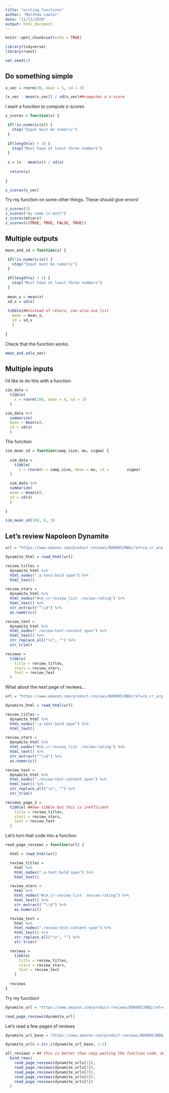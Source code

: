 ```yaml
---
title: "writing_functions"
author: "Matthew Lawlor"
date: "11/13/2020"
output: html_document
---
```


```r
knitr::opts_chunk$set(echo = TRUE)

library(tidyverse)
library(rvest)
```

```r
set.seed(1)
```

## Do something simple

```r
x_vec = rnorm(30, mean = 5, sd = 3)

(x_vec - mean(x_vec)) / sd(x_vec)##computes a z-score
```

I want a function to compute z-scores

```r
z_scores = function(x) {

 if(!is.numeric(x)) {
   stop("Input must be numeric")
 }
   
 if(length(x) < 3) {
   stop("Must have at least three numbers")
 }
  
 z = (x - mean(x)) / sd(x)
  
  return(z)
  
}

z_scores(x_vec)
```

Try my function on some other things. These should give errors!

```r
z_scores(3)
z_scores("my name is matt")
z_scores(mtcars)
z_scores(c(TRUE, TRUE, FALSE, TRUE))
```

## Multiple outputs

```r
mean_and_sd = function(x) {

 if(!is.numeric(x)) {
   stop("Input must be numeric")
 }
   
 if(length(x) < 3) {
   stop("Must have at least three numbers")
 }
  
 mean_x = mean(x)
 sd_x = sd(x)
  
 tibble(##instead of return, can also use list
   mean = mean_x,
   sd = sd_x
   )
  
}
```

Check that the function works.

```r
mean_and_sd(x_vec)
```

## Multiple inputs

I'd like to do this with a function
```r
sim_data = 
  tibble(
    x = rnorm(100, mean = 4, sd = 3)
  )

sim_data %>% 
  summarize(
  mean = mean(x),
  sd = sd(x)
  )
```

The function
```r
sim_mean_sd = function(samp_size, mu, sigma) {
  
  sim_data = 
    tibble(
      x = rnorm(n = samp_size, mean = mu, sd =        sigma)
  )

  sim_data %>% 
  summarize(
  mean = mean(x),
  sd = sd(x)
  )
  
}

sim_mean_sd(100, 6, 3)
```

## Let's review Napoleon Dynamite

```r

url = "https://www.amazon.com/product-reviews/B00005JNBQ/ref=cm_cr_arp_d_viewopt_rvwer?ie=UTF8&reviewerType=avp_only_reviews&sortBy=recent&pageNumber=1"

dynamite_html = read_html(url)

review_titles = 
  dynamite_html %>%
  html_nodes(".a-text-bold span") %>%
  html_text()

review_stars = 
  dynamite_html %>%
  html_nodes("#cm_cr-review_list .review-rating") %>%
  html_text() %>%
  str_extract("^\\d") %>%
  as.numeric()

review_text = 
  dynamite_html %>%
  html_nodes(".review-text-content span") %>%
  html_text() %>% 
  str_replace_all("\n", "") %>% 
  str_trim()

reviews = 
  tibble(
    title = review_titles,
    stars = review_stars,
    text = review_text
  )

```

What about the next page of reviews...

```r
url = "https://www.amazon.com/product-reviews/B00005JNBQ/ref=cm_cr_arp_d_viewopt_rvwer?ie=UTF8&reviewerType=avp_only_reviews&sortBy=recent&pageNumber=2" ##have changed page 1 to 2

dynamite_html = read_html(url)

review_titles = 
  dynamite_html %>%
  html_nodes(".a-text-bold span") %>%
  html_text()

review_stars = 
  dynamite_html %>%
  html_nodes("#cm_cr-review_list .review-rating") %>%
  html_text() %>%
  str_extract("^\\d") %>%
  as.numeric()

review_text = 
  dynamite_html %>%
  html_nodes(".review-text-content span") %>%
  html_text() %>% 
  str_replace_all("\n", "") %>% 
  str_trim()

reviews_page_2 = 
  tibble( ##new tibble but this is inefficient
    title = review_titles,
    stars = review_stars,
    text = review_text
  )
```

Let's turn that code into a function

```r
read_page_reviews = function(url) {

  html = read_html(url)

  review_titles = 
    html %>%
    html_nodes(".a-text-bold span") %>%
    html_text()

  review_stars = 
    html %>%
    html_nodes("#cm_cr-review_list .review-rating") %>%
    html_text() %>%
    str_extract("^\\d") %>%
    as.numeric()

  review_text = 
    html %>%
    html_nodes(".review-text-content span") %>%
    html_text() %>% 
    str_replace_all("\n", "") %>% 
    str_trim()

  reviews = 
    tibble(
      title = review_titles,
      stars = review_stars,
      text = review_text
    )
  
  reviews
}
```


Try my function!

```r
dynamite_url = "https://www.amazon.com/product-reviews/B00005JNBQ/ref=cm_cr_arp_d_viewopt_rvwer?ie=UTF8&reviewerType=avp_only_reviews&sortBy=recent&pageNumber=3"

read_page_reviews(dynamite_url)
```

Let's read a few pages of reviews

```r
dynamite_url_base = "https://www.amazon.com/product-reviews/B00005JNBQ/ref=cm_cr_arp_d_viewopt_rvwer?ie=UTF8&reviewerType=avp_only_reviews&sortBy=recent&pageNumber="

dynamite_urls = str_c(dynamite_url_base, 1:5)

all_reviews = ## this is better than copy pasting the function code, but still running into issue with repeating code
  bind_rows(
    read_page_reviews(dynamite_urls[1]),
    read_page_reviews(dynamite_urls[2]),
    read_page_reviews(dynamite_urls[3]),
    read_page_reviews(dynamite_urls[4]),
    read_page_reviews(dynamite_urls[5])
  )
```


